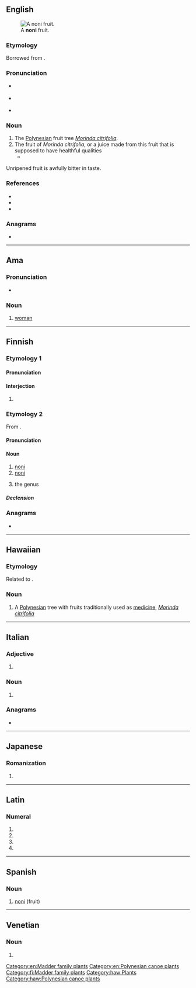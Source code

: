 {{also|Nóni|nőni}}
==English==
[[File:Morinda citrifolia Fruit.jpg|thumb|A '''noni''' fruit.]]

===Etymology===
Borrowed from {{bor|en|haw|noni}}.

===Pronunciation===
* {{a|GA}} {{IPA|en|/ˈnoʊni/}}
* {{a|RP}} {{IPA|en|/ˈnəʊni/}}
* {{rhymes|en|əʊni}}

===Noun===
{{en-noun|~}}

# The [[Polynesia]]n fruit tree ''[[Morinda citrifolia]]''.
# The fruit of ''Morinda citrifolia'', or a juice made from this fruit that is supposed to have healthful qualities
#* {{quote-journal|en|date=August 20, 2009|author=The You Docs|title=Are antioxidants worth the cash?|work=Toronto Star|url=http://www.thestar.com/living/article/682895
|passage=I'm wondering if the claims you hear about the so-called miracle antioxidants – including goji, açai and '''noni''' – are true.}}
Unripened fruit is awfully bitter in taste.

===References===
* {{pedia|Morinda citrifolia|i=1}}
* {{specieslite|Morinda citrifolia|i=1}}
* {{comcatlite|Morinda citrifolia|i=1}}

===Anagrams===
* {{anagrams|en|a=inno|in on}}

[[Category:en:Madder family plants]]
[[Category:en:Polynesian canoe plants]]

----

==Ama==

===Pronunciation===
* {{IPA|amm|/nɒni/}}

===Noun===
{{head|amm|noun}}

# [[woman]]

----

==Finnish==

===Etymology 1===

====Pronunciation====
{{fi-p||*}}

====Interjection====
{{fi-int}}

# {{lb|fi|colloquial}} {{alt form|fi|no niin}}

===Etymology 2===
From {{der|fi|haw|noni}}.

====Pronunciation====
{{fi-pronunciation}}

====Noun====
{{fi-noun}}

# [[#English|noni]] {{gloss|''{{l|mul|Morinda citrifolia}}''}}
# [[#English|noni]] {{gloss|plant of the genus ''{{l|mul|Morinda}}''}}
# {{lb|fi|in plural}} the genus ''{{l|mul|Morinda}}''

=====Declension=====
{{fi-decl-paperi|non|a}}

===Anagrams===
* {{anagrams|fi|a=inno|Onni|noin|onni}}

[[Category:fi:Madder family plants]]

----

==Hawaiian==

===Etymology===
Related to {{cog|sm|nonu}}.

===Noun===
{{head|haw|noun}}

# A [[Polynesian]] tree with fruits traditionally used as [[medicine]], ''[[Morinda citrifolia]]''

[[Category:haw:Plants]]
[[Category:haw:Polynesian canoe plants]]

----

==Italian==

===Adjective===
{{head|it|adjective form}}

# {{adj form of|it|nono||m|p}}

===Noun===
{{head|it|noun form|g=m}}

# {{plural of|it|nono}}

===Anagrams===
* {{anagrams|it|a=inno|inno|nino}}

----

==Japanese==

===Romanization===
{{ja-romaji}}

# {{ja-romanization of|のに}}

----

==Latin==

===Numeral===
{{la-num-form|nōnī}}

# {{inflection of|la|nōnus||nom|m|p}}
# {{inflection of|la|nōnus||gen|m|s}}
# {{inflection of|la|nōnus||gen|n|s}}
# {{inflection of|la|nōnus||voc|m|p}}

----

==Spanish==

===Noun===
{{es-noun|f}}

# [[#English|noni]] (fruit)

----

==Venetian==

===Noun===
{{head|vec|noun form}}

# {{plural of|vec|nono}}